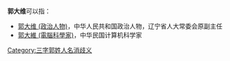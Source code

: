 '''郭大维'''可以指：
* [[郭大维_(政治人物)|郭大维 (政治人物)]]，中华人民共和国政治人物，辽宁省人大常委会原副主任
* [[郭大維_(電腦科學家)|郭大維 (電腦科學家)]]，中华民国计算机科学家

{{disambig}}

[[Category:三字郭姓人名消歧义|Category:三字郭姓人名消歧义]]